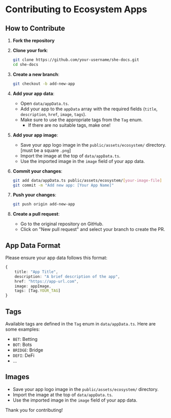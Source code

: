 # Contributing to Ecosystem Apps

## How to Contribute

1. **Fork the repository**

2. **Clone your fork**:

   ```sh copy
   git clone https://github.com/your-username/she-docs.git
   cd she-docs
   ```

3. **Create a new branch**:

   ```sh copy
   git checkout -b add-new-app
   ```

4. **Add your app data**:

   - Open `data/appData.ts`.
   - Add your app to the `appData` array with the required fields (`title`, `description`, `href`, `image`, `tags`).
   - Make sure to use the appropriate tags from the `Tag` enum.
     - If there are no suitable tags, make one!

5. **Add your app image**:

   - Save your app logo image in the `public/assets/ecosystem/` directory. [must be a square `.png`]
   - Import the image at the top of `data/appData.ts`.
   - Use the imported image in the `image` field of your app data.

6. **Commit your changes**:

   ```sh copy
   git add data/appData.ts public/assets/ecosystem/[your-image-file]
   git commit -m "Add new app: [Your App Name]"
   ```

7. **Push your changes**:

   ```sh copy
   git push origin add-new-app
   ```

8. **Create a pull request**:
   - Go to the original repository on GitHub.
   - Click on "New pull request" and select your branch to create the PR.

## App Data Format

Please ensure your app data follows this format:

```typescript copy
{
    title: "App Title",
    description: "A brief description of the app",
    href: "https://app-url.com",
    image: appImage,
    tags: [Tag.YOUR_TAG]
}
```

## Tags

Available tags are defined in the `Tag` enum in `data/appData.ts`. Here are some examples:

- `BET`: Betting
- `BOT`: Bots
- `BRIDGE`: Bridge
- `DEFI`: DeFi
- ...

## Images

- Save your app logo image in the `public/assets/ecosystem/` directory.
- Import the image at the top of `data/appData.ts`.
- Use the imported image in the `image` field of your app data.

Thank you for contributing!
